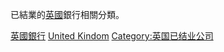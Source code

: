 已結業的[[英國|英國]]銀行相關分類。

[[Category:英國銀行|]]
[[Category:各国已结业银行|United Kindom]]
[[Category:英国已结业公司|Category:英国已结业公司]]